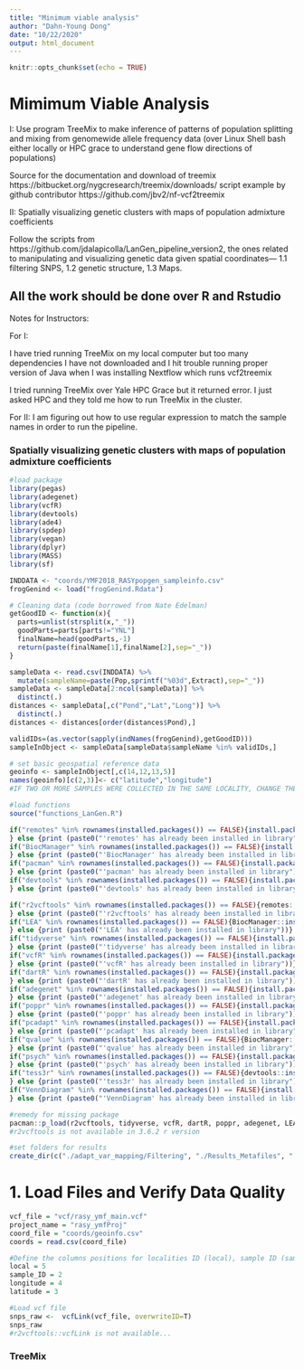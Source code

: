 ```yaml
---
title: "Minimum viable analysis"
author: "Dahn-Young Dong"
date: "10/22/2020"
output: html_document
---
```


```r
knitr::opts_chunk$set(echo = TRUE)
```

# Mimimum Viable Analysis

I: Use program TreeMix to make inference of patterns of population splitting and mixing from genomewide allele frequency data (over Linux Shell bash either locally or HPC grace to understand gene flow directions of populations)

Source for the documentation and download of treemix https://bitbucket.org/nygcresearch/treemix/downloads/
script example by github contributor https://github.com/jbv2/nf-vcf2treemix

II: Spatially visualizing genetic clusters with maps of population admixture coefficients

Follow the scripts from https://github.com/jdalapicolla/LanGen_pipeline_version2, the ones related to manipulating and visualizing genetic data given spatial coordinates--- 1.1 filtering SNPS, 1.2 genetic structure, 1.3 Maps.

All the work should be done over R and Rstudio
-----
Notes for Instructors: 

For I: 

I have tried running TreeMix on my local computer but too many dependencies I have not downloaded and I hit trouble running proper version of Java when I was installing Nextflow which runs vcf2treemix 

I tried running TreeMix over Yale HPC Grace but it returned error. I just asked HPC and they told me how to run TreeMix in the cluster.

For II: I am figuring out how to use regular expression to match the sample names in order to run the pipeline. 

### Spatially visualizing genetic clusters with maps of population admixture coefficients

```r
#load package
library(pegas)
library(adegenet)
library(vcfR)
library(devtools)
library(ade4)
library(spdep)
library(vegan)
library(dplyr)
library(MASS)
library(sf)
```

```r
INDDATA <- "coords/YMF2018_RASYpopgen_sampleinfo.csv"
frogGenind <- load("frogGenind.Rdata")

# Cleaning data (code borrowed from Nate Edelman)
getGoodID <- function(x){
  parts=unlist(strsplit(x,"_"))
  goodParts=parts[parts!="YNL"]
  finalName=head(goodParts,-1)
  return(paste(finalName[1],finalName[2],sep="_"))
}

sampleData <- read.csv(INDDATA) %>%
  mutate(sampleName=paste(Pop,sprintf("%03d",Extract),sep="_"))
sampleData <- sampleData[2:ncol(sampleData)] %>%
  distinct(.)
distances <- sampleData[,c("Pond","Lat","Long")] %>% 
  distinct(.) 
distances <- distances[order(distances$Pond),]

validIDs=(as.vector(sapply(indNames(frogGenind),getGoodID)))
sampleInObject <- sampleData[sampleData$sampleName %in% validIDs,]
```

```r
# set basic geospatial reference data
geoinfo <- sampleInObject[,c(14,12,13,5)] 
names(geoinfo)[c(2,3)]<- c("latitude","longitude")
#IF TWO OR MORE SAMPLES WERE COLLECTED IN THE SAME LOCALITY, CHANGE THE VALUE OF 4TH OR 5TH DECIMAL NUMBER TO SET A DIFFERENCE OF 1 OR 5 METERS. SOME ANALYSES COULD RETURN ERRORS IF THE DIFFERENCES IN METERS BETWEEN INDIVIDUALS IS 0.

#load functions
source("functions_LanGen.R")

if("remotes" %in% rownames(installed.packages()) == FALSE){install.packages("remotes")
} else {print (paste0("'remotes' has already been installed in library"))}
if("BiocManager" %in% rownames(installed.packages()) == FALSE){install.packages("BiocManager")
} else {print (paste0("'BiocManager' has already been installed in library"))}
if("pacman" %in% rownames(installed.packages()) == FALSE){install.packages("pacman")
} else {print (paste0("'pacman' has already been installed in library"))}
if("devtools" %in% rownames(installed.packages()) == FALSE){install.packages("devtools")
} else {print (paste0("'devtools' has already been installed in library"))}

if("r2vcftools" %in% rownames(installed.packages()) == FALSE){remotes::install_github("nspope/r2vcftools")
} else {print (paste0("'r2vcftools' has already been installed in library"))}
if("LEA" %in% rownames(installed.packages()) == FALSE){BiocManager::install("LEA")
} else {print (paste0("'LEA' has already been installed in library"))}
if("tidyverse" %in% rownames(installed.packages()) == FALSE){install.packages("tidyverse")
} else {print (paste0("'tidyverse' has already been installed in library"))}
if("vcfR" %in% rownames(installed.packages()) == FALSE){install.packages("vcfR")
} else {print (paste0("'vcfR' has already been installed in library"))}
if("dartR" %in% rownames(installed.packages()) == FALSE){install.packages("dartR")
} else {print (paste0("'dartR' has already been installed in library"))}
if("adegenet" %in% rownames(installed.packages()) == FALSE){install.packages("adegenet")
} else {print (paste0("'adegenet' has already been installed in library"))}
if("poppr" %in% rownames(installed.packages()) == FALSE){install.packages("poppr")
} else {print (paste0("'poppr' has already been installed in library"))}
if("pcadapt" %in% rownames(installed.packages()) == FALSE){install.packages("pcadapt")
} else {print (paste0("'pcadapt' has already been installed in library"))}
if("qvalue" %in% rownames(installed.packages()) == FALSE){BiocManager::install("qvalue")
} else {print (paste0("'qvalue' has already been installed in library"))}
if("psych" %in% rownames(installed.packages()) == FALSE){install.packages("psych")
} else {print (paste0("'psych' has already been installed in library"))}
if("tess3r" %in% rownames(installed.packages()) == FALSE){devtools::install_github("bcm-uga/TESS3_encho_sen")
} else {print (paste0("'tess3r' has already been installed in library"))}
if("VennDiagram" %in% rownames(installed.packages()) == FALSE){install.packages("VennDiagram")
} else {print (paste0("'VennDiagram' has already been installed in library"))}

#remedy for missing package
pacman::p_load(r2vcftools, tidyverse, vcfR, dartR, poppr, adegenet, LEA, pcadapt, qvalue, psych, tess3r, VennDiagram)
#r2vcftools is not available in 3.6.2 r version

#set folders for results
create_dir(c("./adapt_var_mapping/Filtering", "./Results_Metafiles", "./Results_Filters/PCA", "./Results_Filters/PCadapt_FST", "./Results_Filters/sNMF_FST", "./Results_Filters/TESS_FST"))
```

# 1. Load Files and Verify Data Quality 
```r
vcf_file = "vcf/rasy_ymf_main.vcf"
project_name = "rasy_ymfProj"
coord_file = "coords/geoinfo.csv"
coords = read.csv(coord_file)

#Define the columns positions for localities ID (local), sample ID (sample_ID), longitude, and latitude.
local = 5
sample_ID = 2
longitude = 4
latitude = 3
```

```r
#Load vcf file
snps_raw <-  vcfLink(vcf_file, overwriteID=T)
snps_raw
#r2vcftools::vcfLink is not available...
```

### TreeMix